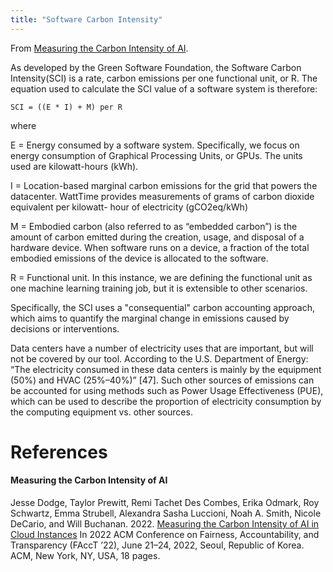 ```yaml
---
title: "Software Carbon Intensity"
---
```


From [Measuring the Carbon Intensity of AI](#measuring-the-carbon-intensity-of-ai).

As developed by the Green Software Foundation, the Software Carbon Intensity(SCI) is a rate, carbon emissions per one functional unit, or R. The equation used to calculate the SCI value of a software system is therefore:

`SCI = ((E * I) + M) per R`

where

E = Energy consumed by a software system. Specifically, we focus on energy consumption of Graphical Processing Units, or GPUs. The units used are kilowatt-hours (kWh).

I = Location-based marginal carbon emissions for the grid that powers the datacenter. WattTime provides measurements of grams of carbon dioxide equivalent per kilowatt- hour of electricity (gCO2eq/kWh)

M = Embodied carbon (also referred to as “embedded carbon”) is the amount of carbon emitted during the creation, usage, and disposal of a hardware device. When software runs on a device, a fraction of the total embodied emissions of the device is allocated to the software.

R = Functional unit. In this instance, we are defining the functional unit as one machine learning training job, but it is extensible to other scenarios.

Specifically, the SCI uses a "consequential" carbon accounting approach, which aims to quantify the marginal change in emissions caused by decisions or interventions.

Data centers have a number of electricity uses that are important, but will not be covered by our tool. According to the U.S. Department of Energy: “The electricity consumed in these data centers is mainly by the equipment (50%) and HVAC (25%–40%)” [47]. Such other sources of emissions can be accounted for using methods such as Power Usage Effectiveness (PUE), which can be used to describe the proportion of electricity consumption by the computing equipment vs. other sources.

# References

#### Measuring the Carbon Intensity of AI
Jesse Dodge, Taylor Prewitt, Remi Tachet Des Combes, Erika Odmark, Roy Schwartz, Emma Strubell, Alexandra Sasha Luccioni, Noah A. Smith, Nicole DeCario, and Will Buchanan. 2022. [Measuring the Carbon Intensity of AI in Cloud Instances](https://dl.acm.org/doi/pdf/10.1145/3531146.3533234) In 2022 ACM Conference on Fairness, Accountability, and Transparency (FAccT ’22), June 21–24, 2022, Seoul, Republic of Korea. ACM, New York, NY, USA, 18 pages.
